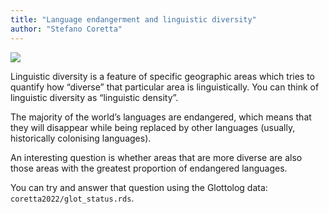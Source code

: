 ```yaml
---
title: "Language endangerment and linguistic diversity"
author: "Stefano Coretta"
---
```


![](../img/Primary_Human_Languages_Improved_Version.png)

Linguistic diversity is a feature of specific geographic areas which tries to quantify how "diverse" that particular area is linguistically. You can think of linguistic diversity as "linguistic density".

The majority of the world's languages are endangered, which means that they will disappear while being replaced by other languages (usually, historically colonising languages).

An interesting question is whether areas that are more diverse are also those areas with the greatest proportion of endangered languages.

You can try and answer that question using the Glottolog data: `coretta2022/glot_status.rds`.
